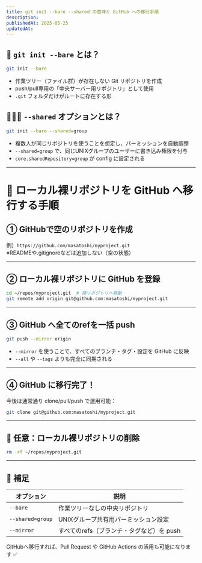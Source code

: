 ```yaml
---
title: git init --bare --shared の意味と GitHub への移行手順
description:
publishedAt: 2025-05-25
updatedAt:
---
```


## 🧰 `git init --bare` とは？

```bash
git init --bare
```

- 作業ツリー（ファイル群）が存在しない Git リポジトリを作成
- push/pull専用の「中央サーバー用リポジトリ」として使用
- `.git` フォルダだけがルートに存在する形

## 🧑‍🤝‍🧑 `--shared` オプションとは？

```bash
git init --bare --shared=group
```

- 複数人が同じリポジトリを使うことを想定し、パーミッションを自動調整
- `--shared=group` で、同じUNIXグループのユーザーに書き込み権限を付与
- `core.sharedRepository=group` が config に設定される

---

# 🚀 ローカル裸リポジトリを GitHub へ移行する手順

## ① GitHubで空のリポジトリを作成

例）`https://github.com/masatoshi/myproject.git`  
※READMEや.gitignoreなどは追加しない（空の状態）

---

## ② ローカル裸リポジトリに GitHub を登録

```bash
cd ~/repos/myproject.git  # 裸リポジトリへ移動
git remote add origin git@github.com:masatoshi/myproject.git
```

---

## ③ GitHub へ全てのrefを一括 push

```bash
git push --mirror origin
```

- `--mirror` を使うことで、すべてのブランチ・タグ・設定を GitHub に反映
- `--all` や `--tags` よりも完全に同期される

---

## ④ GitHub に移行完了！

今後は通常通り clone/pull/push で運用可能：

```bash
git clone git@github.com:masatoshi/myproject.git
```

---

## 🧹 任意：ローカル裸リポジトリの削除

```bash
rm -rf ~/repos/myproject.git
```

---

## 🔎 補足

| オプション       | 説明                                      |
| ---------------- | ----------------------------------------- |
| `--bare`         | 作業ツリーなしの中央リポジトリ            |
| `--shared=group` | UNIXグループ共有用パーミッション設定      |
| `--mirror`       | すべてのrefs（ブランチ・タグなど）を push |

GitHubへ移行すれば、Pull Request や GitHub Actions の活用も可能になります ✅
